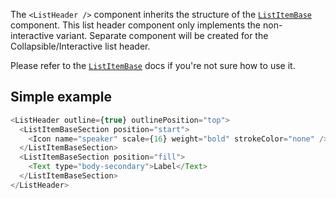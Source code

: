 The `<ListHeader />` component inherits the structure of the [`ListItemBase`](/docs/momentum-ui-listitembase--example) component. This list header component only implements the non-interactive variant.
Separate component will be created for the Collapsible/Interactive list header.

Please refer to the [`ListItemBase`](/docs/momentum-ui-listitembase--example) docs if you're not sure how to use it.

## Simple example

```js
<ListHeader outline={true} outlinePosition="top">
  <ListItemBaseSection position="start">
    <Icon name="speaker" scale={16} weight="bold" strokeColor="none" />
  </ListItemBaseSection>
  <ListItemBaseSection position="fill">
    <Text type="body-secondary">Label</Text>
  </ListItemBaseSection>
</ListHeader>
```
